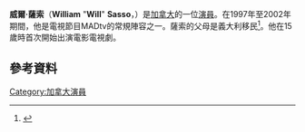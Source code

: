 {{Infobox person
|name            = Will Sasso
|image           = Will Sasso by Gage Skidmore.jpg
|imagesize       = 220px
|caption         =
|birth_name       = William Sasso<ref name=imdb>{{IMDb name|766005}}</ref>
|birth_date       = {{birth date and age|1975|5|24|mf=y}}
|birth_place      = 加拿大Ladner
|death_date       =
|death_place      =
|othername       = 
|Alias           = Dough Goat
|occupation      = 演員，喜劇演員
|yearsactive     = 1990–現在
|website         = {{URL|http://www.hamfatter.com}}
|spouse          =
|domesticpartner =
}}
'''威爾·薩索'''（'''William''' "'''Will'''" '''Sasso'''，{{bd|1975年|5月24日}}）是[[加拿大|加拿大]]的一位[[演員|演員]]。在1997年至2002年期間，他是電視節目MADtv的常規陣容之一。薩索的父母是義大利移民<ref>{{Cite web |url=http://www.youtube.com/watch?v=EY-qsN1EFmQ |title=存档副本 |access-date=2016-05-01 |archive-date=2017-04-10 |archive-url=https://web.archive.org/web/20170410205431/https://www.youtube.com/watch?v=EY-qsN1EFmQ |dead-url=no }}</ref>。他在15歲時首次開始出演電影電視劇。
==參考資料==
{{reflist}}
[[Category:加拿大演員|Category:加拿大演員]]